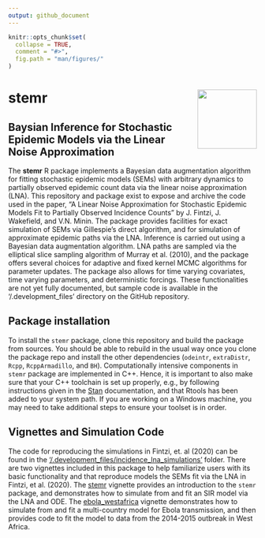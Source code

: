 ```yaml
---
output: github_document
---
```


<!-- README.md is generated from README.Rmd. Please edit that file -->

```r
knitr::opts_chunk$set(
  collapse = TRUE,
  comment = "#>",
  fig.path = "man/figures/"
)
```

# stemr <img src="man/figures/logo.png" align="right" alt="" width="120" />

## Baysian Inference for Stochastic Epidemic Models via the Linear Noise Approximation

The __stemr__ R package implements a Bayesian data augmentation algorithm for 
fitting stochastic epidemic models (SEMs) with arbitrary dynamics to partially 
observed epidemic count data via the linear noise approximation (LNA). This 
repository and package exist to expose and archive the code used in the paper, 
"A Linear Noise Approximation for Stochastic Epidemic Models Fit to Partially 
Observed Incidence Counts" by J. Fintzi, J. Wakefield, and V.N. Minin. The 
package provides facilities for exact simulation of SEMs via Gillespie's direct 
algorithm, and for simulation of approximate epidemic paths via the LNA. 
Inference is carried out using a Bayesian data augmentation algorithm. LNA paths 
are sampled via the elliptical slice sampling algorithm of Murray et al. (2010), 
and the package  offers several choices for adaptive and fixed kernel MCMC 
algorithms for parameter updates. The package also allows for time varying 
covariates, time varying parameters, and deterministic forcings. These 
functionalities are not yet fully documented, but sample code is available in 
the '/.development_files' directory on the GitHub repository.

## Package installation
To install the `stemr` package, clone this repository and build the package from sources. You should be able to rebuild in the usual way once you clone the package repo and install the other dependencies (`odeintr`,  `extraDistr`, `Rcpp`, `RcppArmadillo`, and `BH`). Computationally intensive components in `stemr` package are implemented in C++. Hence, it is important to also make sure that your C++ toolchain is set up properly, e.g., by following instructions given in the [Stan](https://github.com/stan-dev/rstan/wiki/RStan-Getting-Started) documentation, and that Rtools has been added to your system path. If you are working on a Windows machine, you may need to take additional steps to ensure your toolset is in order. 

## Vignettes and Simulation Code
The code for reproducing the simulations in Fintzi, et. al (2020) can be found in the 
['/.development_files/incidence_lna_simulations'](https://github.com/fintzij/stemr/tree/master/.development_files/incidence_lna_simulations) folder.
There are two vignettes included in this package to help familiarize users
with its basic functionality and that reproduce models the SEMs fit via the LNA
in Fintzi, et al. (2020). The [stemr](https://github.com/fintzij/stemr/blob/master/vignettes/stemr.Rmd) vignette provides an introduction to
the `stemr` package, and demonstrates how to simulate from and fit an SIR model
via the LNA and ODE. The [ebola_westafrica](https://github.com/fintzij/stemr/blob/master/vignettes/ebola_westafrica.Rmd) vignette demonstrates how to simulate
from and fit a multi-country model for Ebola transmission, and then provides code
to fit the model to data from the 2014-2015 outbreak in West Africa. 
